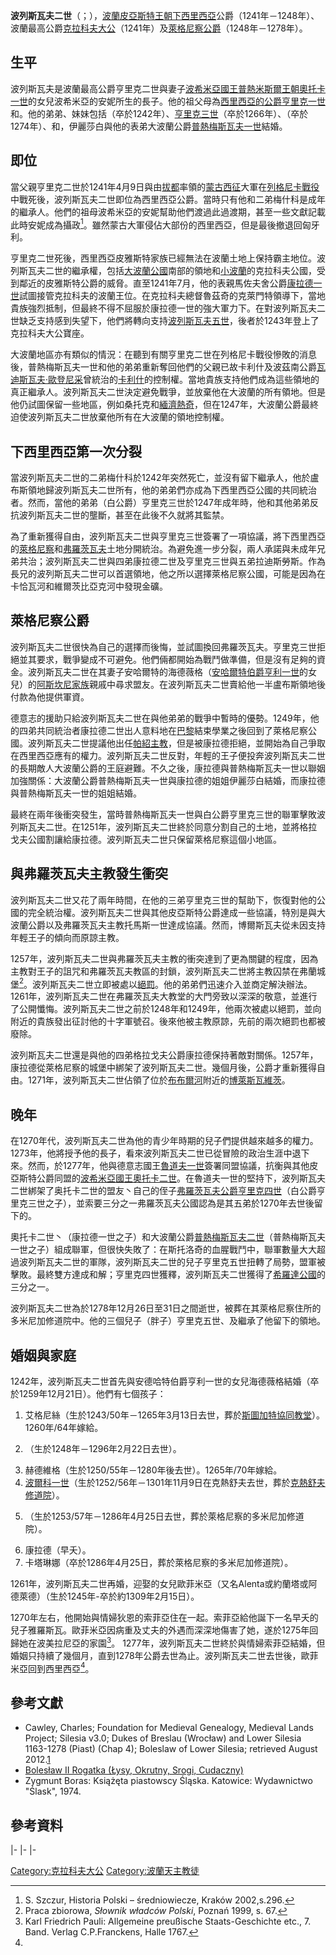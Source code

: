 {{NoteTA
|G1=Popes
}}
{{infobox royalty
|name=萊格尼察公爵波列斯瓦夫二世
|image=Bolesław_II_Rogatka.JPG
|caption=19世紀[[揚·馬泰伊科|揚·馬泰伊科]]繪畫的波列斯瓦夫二世畫像{{sfn|Boras|1974|p=121}}
|birth_date=約1220年-1225年
|death_date=1278年12月26日/31日 
|spouse=安哈爾特的海德薇格<br>波美拉尼亞的歐菲米亞<br>狄恩的索菲亞
|father=[[亨里克二世_(西里西亞)|亨里克二世]]
|mother=波希米亞的安妮
|issue={{link-en|萊格尼察公爵亨里克五世|Henry V, Duke of Legnica}}<br>{{link-en|亞沃爾和希維德尼察公爵布爾科一世|Bolko I the Strict}}<br>{{link-en|亞沃爾和希維德尼察公爵伯恩哈德|Bernard the Lightsome}}等
|house=[[皮雅斯特王朝|皮雅斯特王朝]]
|succession=[[波蘭君主列表|克拉科夫大公]]
|reign=1241年
|predecessor=[[亨里克二世_(西里西亞)|亨里克二世]]
|successor=[[康拉德一世_(馬佐夫舍)|康拉德一世]]
|succession1=[[西里西亞公爵|西里西亞公爵]]
|reign1=1241年－1248年
|predecessor1=[[亨里克二世_(西里西亞)|亨里克二世]]
|successor1 = [[亨里克三世_(西里西亞)|（白公爵）亨里克三世]]
|succession2 =[[萊格尼查公國|萊格尼察公爵]]
|successor2  = {{link-en|萊格尼察公爵亨里克五世|Henry V, Duke of Legnica}}
|reign2=1248年－1278年
}}

'''波列斯瓦夫二世'''（{{lang-pl|Bolesław II Rogatka}}；{{bd|1220年/1225年<ref name=BOLESLAW>[https://fmg.ac/Projects/MedLands/SILESIA.htm#BoleslawIIdied1278B BOLESLAW of Lower Silesia]</ref>||1278年|12月26日/31日|catIdx=B}}），[[波蘭|波蘭]][[皮亞斯特王朝|皮亞斯特王朝]][[下西里西亞|下西里西亞]]公爵（1241年－1248年）、波蘭最高公爵[[波蘭君主列表|克拉科夫大公]]（1241年）及[[萊格尼查公國|萊格尼察公爵]]（1248年－1278年）。

==生平==
波列斯瓦夫是波蘭最高公爵亨里克二世與妻子[[波希米亞國王|波希米亞國王]][[普熱米斯爾王朝|普熱米斯爾王朝]][[普熱米斯爾·奧托卡一世|奧托卡一世]]的女兒波希米亞的安妮所生的長子。他的祖父母為[[亨里克一世_(下西里西亞)|西里西亞的公爵亨里克一世]]和{{link-en|海德薇加‧德‧安德希斯|Hedwig of Silesia}}{{sfn|Boras|1974|p=102}}。他的弟弟、妹妹包括{{link-en|盧布斯卡公爵梅什科|Mieszko, Duke of Lubusz}}（卒於1242年）、[[亨里克三世_(西里西亞)|亨里克三世]]（卒於1266年）、{{link-en|格拉戈夫公爵康拉德一世|Konrad I, Duke of Głogów}}（卒於1274年）、{{link-en|薩爾斯堡大主教瓦迪斯瓦夫|Ladislaus of Salzburg}}和{{link-en|大波蘭公爵夫人伊麗莎白|Elisabeth of Wrocław}}，伊麗莎白與他的表弟大波蘭公爵[[普熱梅斯瓦夫一世|普熱梅斯瓦夫一世]]結婚{{sfn|Boras|1974|p=104}}。 

==即位==
當父親亨里克二世於1241年4月9日與由[[拔都|拔都]]率領的[[蒙古西征|蒙古西征]]大軍在[[列格尼卡戰役|列格尼卡戰役]]中戰死後，波列斯瓦夫二世即位為西里西亞公爵。當時只有他和二弟梅什科是成年的繼承人。他們的祖母波希米亞的安妮幫助他們渡過此過渡期，甚至一些文獻記載此時安妮成為攝政<ref>S. Szczur, Historia Polski – średniowiecze, Kraków 2002,s.296.</ref>。雖然蒙古大軍侵佔大部份的西里西亞，但是最後撤退回匈牙利。

亨里克二世死後，西里西亞皮雅斯特家族已經無法在波蘭土地上保持霸主地位。波列斯瓦夫二世的繼承權，包括[[大波蘭|大波蘭公國]]南部的領地和[[小波蘭|小波蘭]]的克拉科夫公國，受到鄰近的皮雅斯特公爵的威脅。直至1241年7月，他的表親馬佐夫舍公爵[[康拉德一世_(馬佐夫舍)|康拉德一世]]試圖接管克拉科夫的波蘭王位。在克拉科夫總督魯茲奇的克萊門特領導下，當地貴族強烈抵制，但最終不得不屈服於康拉德一世的強大軍力下。在對波列斯瓦夫二世缺乏支持感到失望下，他們將轉向支持[[波列斯瓦夫五世|波列斯瓦夫五世]]，後者於1243年登上了克拉科夫大公寶座。

大波蘭地區亦有類似的情況：在聽到有關亨里克二世在列格尼卡戰役慘敗的消息後，普熱梅斯瓦夫一世和他的弟弟{{link-en|（虔誠的）波列斯瓦夫|Bolesław the Pious}}重新奪回他們的父親已故卡利什及波茲南公爵[[瓦迪斯瓦夫·歐登尼采|瓦迪斯瓦夫·歐登尼采]]曾統治的[[卡利什|卡利什]]的控制權。當地貴族支持他們成為這些領地的真正繼承人。波列斯瓦夫二世決定避免戰爭，並放棄他在大波蘭的所有領地。但是他仍試圖保留一些地區，例如桑托克和[[緬濟熱奇|緬濟熱奇]]，但在1247年，大波蘭公爵最終迫使波列斯瓦夫二世放棄他所有在大波蘭的領地控制權。 

==下西里西亞第一次分裂==
當波列斯瓦夫二世的二弟梅什科於1242年突然死亡，並沒有留下繼承人，他於盧布斯領地歸波列斯瓦夫二世所有，他的弟弟們亦成為下西里西亞公國的共同統治者。然而，當他的弟弟（白公爵）亨里克三世於1247年成年時，他和其他弟弟反抗波列斯瓦夫二世的壟斷，甚至在此後不久就將其監禁。

為了重新獲得自由，波列斯瓦夫二世與亨里克三世簽署了一項協議，將下西里西亞的[[萊格尼察|萊格尼察]]和[[弗羅茨瓦夫|弗羅茨瓦夫]]土地分開統治。為避免進一步分裂，兩人承諾與未成年兄弟共治；波列斯瓦夫二世與四弟康拉德二世及亨里克三世與五弟拉迪斯勞斯。作為長兄的波列斯瓦夫二世可以首選領地，他之所以選擇萊格尼察公國，可能是因為在卡恰瓦河和維爾茨比亞克河中發現金礦。 

==萊格尼察公爵==
波列斯瓦夫二世很快為自己的選擇而後悔，並試圖換回弗羅茨瓦夫。亨里克三世拒絕並其要求，戰爭變成不可避免。他們倆都開始為戰鬥做準備，但是沒有足夠的資金。波列斯瓦夫二世在其妻子安哈爾特的海德薇格（[[亨利一世_(安哈爾特)|安哈爾特伯爵亨利一世]]的女兒）的[[阿斯坎尼王朝|阿斯坎尼家族]]親戚中尋求盟友。{{link-en|馬格德堡大主教威爾布蘭德|Wilbrand von Käfernburg}}在波列斯瓦夫二世賣給他一半盧布斯領地後付款為他提供軍資。

德意志的援助只給波列斯瓦夫二世在與他弟弟的戰爭中暫時的優勢。1249年，他的四弟共同統治者康拉德二世出人意料地在[[巴黎|巴黎]]結束學業之後回到了萊格尼察公國。波列斯瓦夫二世提議他出任[[天主教帕紹教區|帕紹主教]]，但是被康拉德拒絕，並開始為自己爭取在西里西亞應有的權力。波列斯瓦夫二世反對，年輕的王子便投奔波列斯瓦夫二世的長期敵人大波蘭公爵的王庭避難。不久之後，康拉德與普熱梅斯瓦夫一世以聯姻加強關係：大波蘭公爵普熱梅斯瓦夫一世與康拉德的姐姐伊麗莎白結婚，而康拉德與普熱梅斯瓦夫一世的姐姐{{link-en|夏洛梅·歐登尼科芙娜|Salome of Greater Poland|夏洛梅}}結婚。

最終在兩年後衝突發生，當時普熱梅斯瓦夫一世與白公爵亨里克三世的聯軍擊敗波列斯瓦夫二世。在1251年，波列斯瓦夫二世終於同意分割自己的土地，並將格拉戈夫公國割讓給康拉德。波列斯瓦夫二世只保留萊格尼察這個小地區。 

==與弗羅茨瓦夫主教發生衝突==
波列斯瓦夫二世又花了兩年時間，在他的三弟亨里克三世的幫助下，恢復對他的公國的完全統治權。波列斯瓦夫二世與其他皮亞斯特公爵達成一些協議，特別是與大波蘭公爵以及弗羅茨瓦夫主教托馬斯一世達成協議。然而，博爾斯瓦夫從未因支持年輕王子的傾向而原諒主教。

1257年，波列斯瓦夫二世與弗羅茨瓦夫主教的衝突達到了更為關鍵的程度，因為主教對王子的詛咒和弗羅茨瓦夫教區的封鎖{{sfn|Boras|1974|p=111-112}}，波列斯瓦夫二世將主教囚禁在弗蘭城堡<ref>Praca zbiorowa, ''Słownik władców Polski'', Poznań 1999, s. 67.</ref>{{sfn|Boras|1974|p=112}}。波列斯瓦夫二世立即被處以[[絕罰|絕罰]]。他的弟弟們迅速介入並商定解決辦法。1261年，波列斯瓦夫二世在弗羅茨瓦夫大教堂的大門旁致以深深的敬意，並進行了公開懺悔。波列斯瓦夫二世之前於1248年和1249年，他兩次被處以絕罰，並向附近的貴族發出征討他的十字軍號召。後來他被主教原諒，先前的兩次絕罰也都被廢除。

波列斯瓦夫二世還是與他的四弟格拉戈夫公爵康拉德保持著敵對關係。1257年，康拉德從萊格尼察的城堡中綁架了波列斯瓦夫二世。幾個月後，公爵才重新獲得自由。1271年，波列斯瓦夫二世佔領了位於[[布布爾河|布布爾河]]附近的[[博萊斯瓦維茨|博萊斯瓦維茨]]。 

==晚年==
在1270年代，波列斯瓦夫二世為他的青少年時期的兒子們提供越來越多的權力。1273年，他將{{link-en|亞沃爾公國|Duchy of Jawor}}授予他的長子{{link-en|萊格尼察公爵亨里克五世|Henry V, Duke of Legnica|亨里克五世}}，看來波列斯瓦夫二世已從冒險的政治生涯中退下來。然而，於1277年，他與德意志國王[[魯道夫一世_(德意志)|魯道夫一世]]簽署同盟協議，抗衡與其他皮亞斯特公爵同盟的[[波希米亞國王|波希米亞國王]][[奥托卡二世_(波希米亞)|奧托卡二世]]。在魯道夫一世的堅持下，波列斯瓦夫二世綁架了奥托卡二世的盟友丶自己的侄子[[亨里克四世|弗羅茨瓦夫公爵亨里克四世]]（白公爵亨里克三世之子），並索要三分之一弗羅茨瓦夫公國認為是其五弟{{link-en|薩爾斯堡大主教瓦迪斯瓦夫|Ladislaus of Salzburg}}於1270年去世後留下的。

奧托卡二世丶{{link-en|亨里克三世 (格拉戈夫)|Henry III, Duke of Głogów|格拉戈夫公爵亨里克三世}}（康拉德一世之子）和大波蘭公爵[[普熱梅斯瓦夫二世|普熱梅斯瓦夫二世]]（普熱梅斯瓦夫一世之子）組成聯軍，但很快失敗了：在斯托洛奇的血腥戰鬥中，聯軍數量大大超過波列斯瓦夫二世的軍隊，波列斯瓦夫二世的兒子亨里克五世扭轉了局勢，盟軍被擊敗。最終雙方達成和解；亨里克四世獲釋，波列斯瓦夫二世獲得了[[希隆斯克地區希羅達|希羅達公國]]的三分之一。

波列斯瓦夫二世為於1278年12月26日至31日之間逝世，被葬在其萊格尼察住所的多米尼加修道院中{{sfn|Boras|1974|p=123}}。他的三個兒子（胖子）亨里克五世、{{link-en|亞沃爾和希維德尼察公爵布爾科一世|Bolko I the Strict|布爾科一世}}及{{link-en|亞沃爾和希維德尼察公爵伯恩哈德|Bernard the Lightsome|伯恩哈德}}繼承了他留下的領地。

==婚姻與家庭==
1242年，波列斯瓦夫二世首先與安德哈特伯爵亨利一世的女兒海德薇格結婚（卒於1259年12月21日）。他們有七個孩子：

#艾格尼絲（生於1243/50年－1265年3月13日去世，葬於[[斯圖加特|斯圖加特]][[協同教堂_(斯圖加特)|協同教堂]]）。1260年/64年嫁給{{link-en|符騰堡伯爵烏爾里希一世|Ulrich I, Count of Württemberg}}。
#{{link-en|萊格尼察公爵亨里克五世|Henry V, Duke of Legnica|（胖子）亨里克五世}}（生於1248年－1296年2月22日去世）。
#赫德維格（生於1250/55年－1280年後去世）。1265年/70年嫁給{{link-en|馬佐夫舍公爵康拉德二世|Konrad II of Masovia}}。
#[[波爾科一世_(西里西亞)|波爾科一世]]（生於1252/56年－1301年11月9日在克熱舒夫去世，葬於[[克熱舒夫修道院|克熱舒夫修道院]]）。
#{{link-en|亞沃爾和希維德尼察公爵伯恩哈德|Bernard the Lightsome|伯恩哈德}}（生於1253/57年－1286年4月25日去世，葬於萊格尼察的多米尼加修道院）。
#康拉德（早夭）。
#卡塔琳娜（卒於1286年4月25日，葬於萊格尼察的多米尼加修道院）。

1261年，波列斯瓦夫二世再婚，迎娶{{link-en|波美拉尼亞公爵桑伯二世|Sambor II, Duke of Pomerania}}的女兒歐菲米亞（又名Alenta或約蘭塔或阿德萊德）（生於1245年-卒於約1309年2月15日）。

1270年左右，他開始與情婦狄恩的索菲亞住在一起。索菲亞給他誕下一名早夭的兒子雅羅斯瓦。歐菲米亞因病重及丈夫的外遇而深深地傷害了她，遂於1275年回歸她在波美拉尼亞的家園<ref name=Karl>Karl Friedrich Pauli: Allgemeine preußische Staats-Geschichte etc., 7. Band. Verlag C.P.Franckens, Halle 1767.</ref>。 1277年，波列斯瓦夫二世終於與情婦索菲亞結婚，但婚姻只持續了幾個月，直到1278年公爵去世為止。波列斯瓦夫二世去世後，歐菲米亞回到西里西亞<ref name=Karl/>。

==參考文獻==
*Cawley, Charles; Foundation for Medieval Genealogy, Medieval Lands Project; Silesia v3.0; Dukes of Breslau (Wrocław) and Lower Silesia 1163-1278 (Piast) (Chap 4); Boleslaw of Lower Silesia; retrieved August 2012.[http://fmg.ac/Projects/MedLands/SILESIA.htm#BoleslawIIdied1278B] {{Wayback|url=http://fmg.ac/Projects/MedLands/SILESIA.htm#BoleslawIIdied1278B |date=20180718205208 }}
*[http://www.poczet.com/rogatka.htm Bolesław II Rogatka (Łysy, Okrutny, Srogi, Cudaczny)] {{WebCite|url=https://www.webcitation.org/6DnD2HmJW?url=http://www.poczet.com/rogatka.htm |date=20130119173258 |dateformat=iso }}
*Zygmunt Boras: Książęta piastowscy Śląska. Katowice: Wydawnictwo "Ślask", 1974.
==參考資料==
{{reflist}}

{{s-start}}
{{s-hou|皮雅斯特王朝||約1220年-1225年|1279年|12月26日/31日}}
{{s-reg}}
{{s-bef | rows=3 | before=[[亨里克二世_(西里西亞)|亨里克二世]]}}
{{s-ttl | title=[[波蘭君主列表|克拉科夫大公]] | years=1241年}}
{{s-aft | after=[[康拉德一世_(馬佐夫舍)|康拉德一世]]}}
|-
{{s-ttl | title=[[西里西亞公爵|西里西亞公爵]]<br/>(弗羅茨瓦夫)|years=1241年–1248年}}
{{s-aft | after=[[亨里克三世_(西里西亞)|（白公爵）亨里克三世]]<br/>及{{link-en|薩爾茨堡的拉迪斯勞斯|Ladislaus of Salzburg}}}}
|-
{{s-ttl | title=[[大波蘭公爵|大波蘭公爵]]<br/>(只在西南方統治)|years=1241年–1247年}}
{{s-aft | after=[[普熱梅斯瓦夫一世|普熱梅斯瓦夫一世]] 及<br/>{{link-en|（虔誠的）波列斯瓦夫|Bolesław the Pious}}}}
|-
{{s-new}}
{{s-ttl|title=[[萊格尼查公國|萊格尼察公爵]]<br/>''與{{link-en|格拉戈夫公爵康拉德一世|Konrad I, Duke of Głogów}}直至1251年''|years=1248年–1278年}}
{{s-aft|after=長子{{link-en|萊格尼察公爵亨里克五世|Henry V, Duke of Legnica}}}}
{{s-end}}


{{波蘭君主}}
{{Authority control}}
[[Category:克拉科夫大公|Category:克拉科夫大公]]
[[Category:波蘭天主教徒|Category:波蘭天主教徒]]